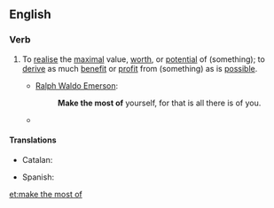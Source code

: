 ==English==

===Verb===
{{en-verb|head=[[make]] [[the]] [[most]] [[of]]|makes the most of|making the most of|made the most of}}

# {{label|en|idiomatic|transitive}} To [[realise]] the [[maximal]] value, [[worth]], or [[potential]] of (something); to [[derive]] as much [[benefit]] or [[profit]] from (something) as is [[possible]].
#* [[w:Ralph Waldo Emerson|Ralph Waldo Emerson]]:
#*: '''Make the most of''' yourself, for that is all there is of you.
#* {{quote-news
|date=Jan. 25, 2011
|author=Les Roopanarine
|title=Wigan 1 - 2 Aston Villa
|work=BBC
|url=http://news.bbc.co.uk/sport2/hi/football/eng_prem/9369947.stm
|page=
|passage=But with the home side likewise unable to '''make the most of''' a period of first-half ascendancy, Villa were swift to make amends on the restart.}}

====Translations====
{{trans-top|realise the maximal value, worth, or potential of}}
* Catalan: {{t+|ca|aprofitar}}
{{trans-mid}}
* Spanish: {{t+|es|aprovechar}}
{{trans-bottom}}

[[et:make the most of]]